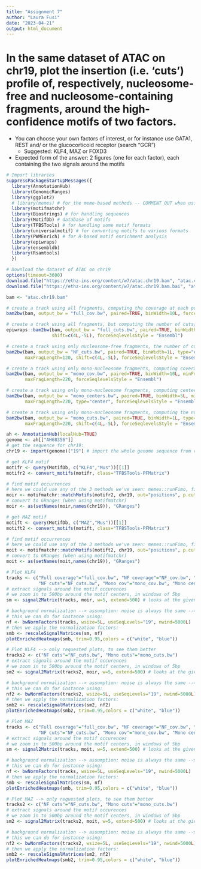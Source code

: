 ---
title: "Assignment 7"
author: "Laura Fusi"
date: "2023-04-21"
output: html_document
---

# In the same dataset of ATAC on chr19, plot the insertion (i.e. ‘cuts’) profile of, respectively, nucleosome-free and nucleosome-containing fragments, around the high-confidence motifs of two factors.
* You can choose your own factors of interest, or for instance use GATA1, REST and/ or the glucocorticoid receptor (search “GCR”)
    * Suggested: KLF4, MAZ or FOXD3
* Expected form of the answer: 2 figures (one for each factor), each containing the two signals around the motifs

```{r}
# Import libraries
suppressPackageStartupMessages({
  library(AnnotationHub)
  library(GenomicRanges)
  library(ggplot2)
  # library(memes) # for the meme-based methods -- COMMENT OUT when using alternatives
  library(motifmatchr)
  library(Biostrings) # for handling sequences
  library(MotifDb) # database of motifs
  library(TFBSTools) # for handling some motif formats
  library(universalmotif) # for converting motifs to various formats
  library(PWMEnrich) # for R-based motif enrichment analysis
  library(epiwraps)
  library(ensembldb)
  library(Rsamtools)
  })
```

```{r, eval=FALSE}
# Download the dataset of ATAC on chr19
options(timeout=3600)
download.file("https://ethz-ins.org/content/w7/atac.chr19.bam", "atac.chr19.bam", mode="wb")
download.file("https://ethz-ins.org/content/w7/atac.chr19.bam.bai", "atac.chr19.bam.bai", mode="wb")
```

```{r}
bam <- "atac.chr19.bam"

# create a track using all fragments, computing the coverage at each position (and force Ensembl naming)
bam2bw(bam, output_bw = "full_cov.bw", paired=TRUE, binWidth=10L, forceSeqlevelsStyle = "Ensembl") 

# create a track using all fragments, but computing the number of cuts/insertion sites at each position
epiwraps::bam2bw(bam, output_bw = "full_cuts.bw", paired=TRUE, binWidth=1L, type="ends", 
                 shift=c(4L,-5L), forceSeqlevelsStyle = "Ensembl")

# create a track using only nucleosome-free fragments, the number of cuts/insertion sites at each position 
bam2bw(bam, output_bw = "NF_cuts.bw", paired=TRUE, binWidth=1L, type="ends", minFragLength=30, 
       maxFragLength=120, shift=c(4L,-5L), forceSeqlevelsStyle = "Ensembl")

# create a track using only mono-nucleosome fragments, computing coverage
bam2bw(bam, output_bw = "mono_cov.bw", paired=TRUE, binWidth=10L, minFragLength=140,
       maxFragLength=220, forceSeqlevelsStyle = "Ensembl")

# create a track using only mono-nucleosome fragments, computing centers 
bam2bw(bam, output_bw = "mono_centers.bw", paired=TRUE, binWidth=5L, minFragLength=140,
       maxFragLength=220, type="center", forceSeqlevelsStyle = "Ensembl")

# create a track using only mono-nucleosome fragments, computing the number of cuts/insertion sites at each position 
bam2bw(bam, output_bw = "mono_cuts.bw", paired=TRUE, binWidth=1L, type="ends", minFragLength=140, 
       maxFragLength=220, shift=c(4L,-5L), forceSeqlevelsStyle = "Ensembl")
```

```{r}
ah <- AnnotationHub(localHub=TRUE)
genome <- ah[["AH68356"]]
# get the sequence for chr19:
chr19 <- import(genome)["19"] # import the whole genome sequence from chromosome 19

# get KLF4 motif
motifr <- query(MotifDb, c("KLF4","Mus"))[[1]]
motifr2 <- convert_motifs(motifr, class="TFBSTools-PFMatrix")

# find motif occurrences
# here we could use any of the 3 methods we've seen: memes::runFimo, findMotifInstances, or this:
moir <- motifmatchr::matchMotifs(motifr2, chr19, out="positions", p.cutoff=1e-5)[[1]]
# convert to GRanges (when using motifmatchr)
moir <- as(setNames(moir,names(chr19)), "GRanges")
```

```{r}
# get MAZ motif
motift <- query(MotifDb, c("MAZ","Mus"))[[1]]
motift2 <- convert_motifs(motift, class="TFBSTools-PFMatrix")

# find motif occurrences
# here we could use any of the 3 methods we've seen: memes::runFimo, findMotifInstances, or this:
moit <- motifmatchr::matchMotifs(motift2, chr19, out="positions", p.cutoff=1e-5)[[1]]
# convert to GRanges (when using motifmatchr)
moit <- as(setNames(moit,names(chr19)), "GRanges")
```

```{r}
# Plot KLF4
tracks <- c("Full coverage"="full_cov.bw", "NF coverage"="NF_cov.bw", "All cuts"="full_cuts.bw",
            "NF cuts"="NF_cuts.bw", "Mono cov"="mono_cov.bw", "Mono centers"="mono_centers.bw", "Mono cuts"="mono_cuts.bw")
# extract signals around the motif occurences
# we zoom in to 500bp around the motif centers, in windows of 5bp
sm <- signal2Matrix(tracks, moir, w=5, extend=500) # looks at the given regions and at the signal around the different files 

# background normalization --> assumption: noise is always the same --> can remove background
# this we can do for instance using:
nf <- bwNormFactors(tracks, wsize=5L, useSeqLevels="19", nwind=5000L)
# then we apply the normalization factors:
smb <- rescaleSignalMatrices(sm, nf)
plotEnrichedHeatmaps(smb, trim=0.95,colors = c("white", "blue"))
```

```{r}
# Plot KLF4 --> only requested plots, to see them better
tracks2 <- c("NF cuts"="NF_cuts.bw", "Mono cuts"="mono_cuts.bw")
# extract signals around the motif occurences
# we zoom in to 500bp around the motif centers, in windows of 5bp
sm2 <- signal2Matrix(tracks2, moir, w=5, extend=500) # looks at the given regions and at the signal around the different files 

# background normalization --> assumption: noise is always the same --> can remove background
# this we can do for instance using:
nf2 <- bwNormFactors(tracks2, wsize=5L, useSeqLevels="19", nwind=5000L)
# then we apply the normalization factors:
smb2 <- rescaleSignalMatrices(sm2, nf2)
plotEnrichedHeatmaps(smb2, trim=0.95,colors = c("white", "blue"))
```

```{r}
# Plot MAZ
tracks <- c("Full coverage"="full_cov.bw", "NF coverage"="NF_cov.bw", "All cuts"="full_cuts.bw",
            "NF cuts"="NF_cuts.bw", "Mono cov"="mono_cov.bw", "Mono centers"="mono_centers.bw", "Mono cuts"="mono_cuts.bw")
# extract signals around the motif occurences
# we zoom in to 500bp around the motif centers, in windows of 5bp
sm <- signal2Matrix(tracks, moit, w=5, extend=500) # looks at the given regions and at the signal around the different files 

# background normalization --> assumption: noise is always the same --> can remove background
# this we can do for instance using:
nf <- bwNormFactors(tracks, wsize=5L, useSeqLevels="19", nwind=5000L)
# then we apply the normalization factors:
smb <- rescaleSignalMatrices(sm, nf)
plotEnrichedHeatmaps(smb, trim=0.95,colors = c("white", "blue"))
```

```{r}
# Plot MAZ --> only requested plots, to see them better
tracks2 <- c("NF cuts"="NF_cuts.bw", "Mono cuts"="mono_cuts.bw")
# extract signals around the motif occurences
# we zoom in to 500bp around the motif centers, in windows of 5bp
sm2 <- signal2Matrix(tracks2, moit, w=5, extend=500) # looks at the given regions and at the signal around the different files 

# background normalization --> assumption: noise is always the same --> can remove background
# this we can do for instance using:
nf2 <- bwNormFactors(tracks2, wsize=5L, useSeqLevels="19", nwind=5000L)
# then we apply the normalization factors:
smb2 <- rescaleSignalMatrices(sm2, nf2)
plotEnrichedHeatmaps(smb2, trim=0.95,colors = c("white", "blue"))
```